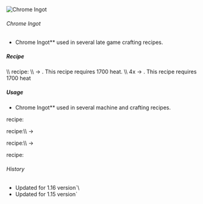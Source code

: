 ![Chrome Ingot](/mods/techreborn/chrome_ingot.png)

###### Chrome Ingot

- Chrome Ingot** used in several late game crafting recipes.

##### Recipe


<Recipe recipe=" input techreborn:chrome_nugget
techreborn:chrome_nugget techreborn:chrome_nugget input
techreborn:chrome_nugget techreborn:chrome_nugget
techreborn:chrome_nugget input techreborn:chrome_nugget
techreborn:chrome_nugget techreborn:chrome_nugget output
techreborn:chrome_ingot "/> <Recipe recipe=" input
air air air input air techreborn:chrome_storage_block air input air air
air output techreborn:chrome_ingot,9 "/> \\\\
<Mcitem id="techreborn:blast_furnace"/> recipe: \\\\
<Mcitem id="techreborn:chrome_dust"/> -\>
<Mcitem id="techreborn:chrome_ingot"/>. This recipe
requires 1700 heat. \\\\
4x<Mcitem id="techreborn:small_pile_of_chrome_dust"/>
-\> <Mcitem id="techreborn:chrome_ingot"/>. This
recipe requires 1700 heat

##### Usage

- Chrome Ingot** used in several machine and crafting recipes.

<Mcitem id="minecraft:crafting_table"/> recipe:
<Recipe recipe=" input techreborn:chrome_ingot
techreborn:iridium_alloy_plate techreborn:chrome_ingot input
techreborn:iridium_alloy_plate techreborn:lapotronic_orb
techreborn:iridium_alloy_plate input techreborn:chrome_ingot
techreborn:iridium_alloy_plate techreborn:chrome_ingot output
techreborn:cloaking_device "/> <Recipe recipe="
input techreborn:chrome_ingot techreborn:chrome_ingot
techreborn:chrome_ingot input techreborn:chrome_ingot
techreborn:chrome_ingot techreborn:chrome_ingot input
techreborn:chrome_ingot techreborn:chrome_ingot techreborn:chrome_ingot
output techreborn:chrome_storage_block "/>
<Recipe recipe=" input air techreborn:chrome_ingot air output
techreborn:chrome_nugget,9 "/>

<Mcitem id="techreborn:compressor"/> recipe:\\\\
<Mcitem id="techreborn:chrome_ingot"/> -\>
<Mcitem id="techreborn:chrome_plate"/>

<Mcitem id="techreborn:grinder"/> recipe:\\\\
<Mcitem id="techreborn:chrome_ingot"/> -\>
<Mcitem id="techreborn:chrome_dust"/>

<Mcitem id="techreborn:rolling_machine"/> recipe:
<Recipe recipe=" input air techreborn:nickel_ingot air input
techreborn:nickel_ingot techreborn:chrome_ingot techreborn:nickel_ingot
input air techreborn:nickel_ingot air output
techreborn:nichrome_heating_coil,2 tool techreborn:rolling_machine
"/>

###### History

* Updated for 1.16 version`\
* Updated for 1.15 version`
